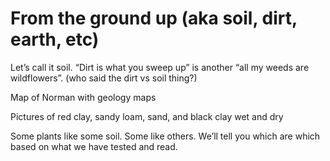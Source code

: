 # From the ground up (aka soil, dirt, earth, etc)

Let's call it soil.  "Dirt is what you sweep up" is another "all my weeds are wildflowers".  (who said the dirt vs soil thing?)

Map of Norman with geology maps

Pictures of red clay, sandy loam, sand, and black clay wet and dry

Some plants like some soil.  Some like others.  We'll tell you which are which based on what we have tested and read.

